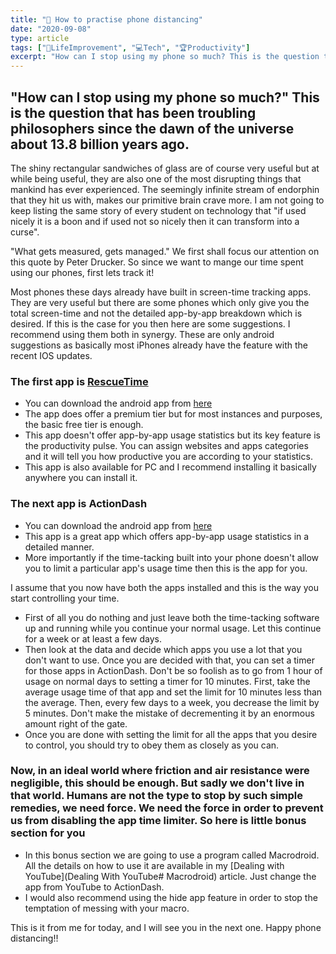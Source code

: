 ```yaml
---
title: "📵 How to practise phone distancing"
date: "2020-09-08"
type: article
tags: ["🧬LifeImprovement", "💻Tech", "🏆Productivity"]
excerpt: "How can I stop using my phone so much? This is the question that has been plaguing philosophers since the dawn of the universe about 13.8 billion years ago..."
---
```


## "How can I stop using my phone so much?" This is the question that has been troubling philosophers since the dawn of the universe about 13.8 billion years ago.

The shiny rectangular sandwiches of glass are of course very useful but at while being useful, they are also one of the most disrupting things that mankind has ever experienced. The seemingly infinite stream of endorphin that they hit us with, makes our primitive brain crave more. I am not going to keep listing the same story of every student on technology that "if used nicely it is a boon and if used not so nicely then it can transform into a curse".

"What gets measured, gets managed." We first shall focus our attention on this quote by Peter Drucker. So since we want to mange our time spent using our phones, first lets track it!

Most phones these days already have built in screen-time tracking apps. They are very useful but there are some phones which only give you the total screen-time and not the detailed app-by-app breakdown which is desired. If this is the case for you then here are some suggestions. I recommend using them both in synergy. These are only android suggestions as basically most iPhones already have the feature with the recent IOS updates.

### The first app is [RescueTime](https://www.rescuetime.com/)

- You can download the android app from [here](https://play.google.com/store/apps/details?id=com.rescuetime.android)
- The app does offer a premium tier but for most instances and purposes, the basic free tier is enough.
- This app doesn't offer app-by-app usage statistics but its key feature is the productivity pulse. You can assign websites and apps categories and it will tell you how productive you are according to your statistics.
- This app is also available for PC and I recommend installing it basically anywhere you can install it.

### The next app is ActionDash

- You can download the android app from [here](https://play.google.com/store/apps/details?id=com.actiondash.playstore)
- This app is a great app which offers app-by-app usage statistics in a detailed manner.
- More importantly if the time-tacking built into your phone doesn't allow you to limit a particular app's usage time then this is the app for you.

I assume that you now have both the apps installed and this is the way you start controlling your time.

- First of all you do nothing and just leave both the time-tacking software up and running while you continue your normal usage. Let this continue for a week or at least a few days.
- Then look at the data and decide which apps you use a lot that you don't want to use. Once you are decided with that, you can set a timer for those apps in ActionDash. Don't be so foolish as to go from 1 hour of usage on normal days to setting a timer for 10 minutes. First, take the average usage time of that app and set the limit for 10 minutes less than the average. Then, every few days to a week, you decrease the limit by 5 minutes. Don't make the mistake of decrementing it by an enormous amount right of the gate.
- Once you are done with setting the limit for all the apps that you desire to control, you should try to obey them as closely as you can.

### Now, in an ideal world where friction and air resistance were negligible, this should be enough. But sadly we don't live in that world. Humans are not the type to stop by such simple remedies, we need force. We need the force in order to prevent us from disabling the app time limiter. So here is little bonus section for you

- In this bonus section we are going to use a program called Macrodroid. All the details on how to use it are available in my [Dealing with YouTube](Dealing With YouTube# Macrodroid) article. Just change the app from YouTube to ActionDash.
- I would also recommend using the hide app feature in order to stop the temptation of messing with your macro.

This is it from me for today, and I will see you in the next one. Happy phone distancing!!
